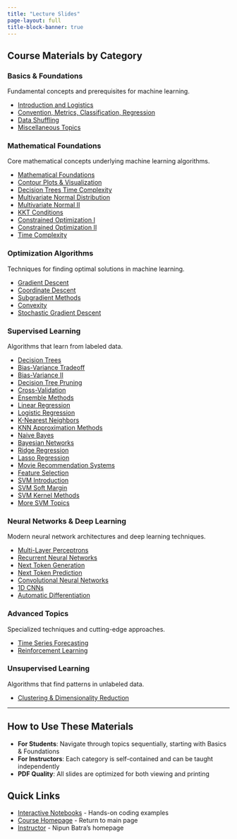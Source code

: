 ```yaml
---
title: "Lecture Slides"
page-layout: full
title-block-banner: true
---
```


## Course Materials by Category

### Basics & Foundations
Fundamental concepts and prerequisites for machine learning.

- [Introduction and Logistics](basics/slides/1-introduction-ml-2025.pdf)
- [Convention, Metrics, Classification, Regression](basics/slides/accuracy-convention-handout.pdf)
- [Data Shuffling](basics/slides/shuffling.pdf)
- [Miscellaneous Topics](basics/slides/misc.pdf)

### Mathematical Foundations
Core mathematical concepts underlying machine learning algorithms.

- [Mathematical Foundations](maths/slides/mathematical-ml-handout.pdf)
- [Contour Plots & Visualization](maths/slides/ml-maths-2-contour-handout.pdf)
- [Decision Trees Time Complexity](maths/slides/decision-tree-complexity-handout.pdf)
- [Multivariate Normal Distribution](maths/slides/mvn.pdf)
- [Multivariate Normal II](maths/slides/mvn2.pdf)
- [KKT Conditions](maths/slides/kkt-conditions.pdf)
- [Constrained Optimization I](maths/slides/constrained-1.pdf)
- [Constrained Optimization II](maths/slides/constrained-2.pdf)
- [Time Complexity](maths/slides/time_complexity.pdf)

### Optimization Algorithms
Techniques for finding optimal solutions in machine learning.

- [Gradient Descent](optimization/slides/gradient-descent.pdf)
- [Coordinate Descent](optimization/slides/coordinate_descent.pdf)
- [Subgradient Methods](optimization/slides/subgradient.pdf)
- [Convexity](optimization/slides/convexity.pdf)
- [Stochastic Gradient Descent](optimization/slides/SGD.pdf)

### Supervised Learning
Algorithms that learn from labeled data.

- [Decision Trees](supervised/slides/decision-trees-handout.pdf)
- [Bias-Variance Tradeoff](supervised/slides/bias-variance.pdf)
- [Bias-Variance II](supervised/slides/bias-variance-2.pdf)
- [Decision Tree Pruning](supervised/slides/decision-tree-pruning.pdf)
- [Cross-Validation](supervised/slides/cross-validation.pdf)
- [Ensemble Methods](supervised/slides/ensemble-handout.pdf)
- [Linear Regression](supervised/slides/linear-regression.pdf)
- [Logistic Regression](supervised/slides/logistic-regression.pdf)
- [K-Nearest Neighbors](supervised/slides/knn.pdf)
- [KNN Approximation Methods](supervised/slides/knn-approx.pdf)
- [Naive Bayes](supervised/slides/naive-bayes.pdf)
- [Bayesian Networks](supervised/slides/bayesian-nets.pdf)
- [Ridge Regression](supervised/slides/ridge-regression.pdf)
- [Lasso Regression](supervised/slides/lasso-regression.pdf)
- [Movie Recommendation Systems](supervised/slides/movie-recommendation.pdf)
- [Feature Selection](supervised/slides/feature-selection.pdf)
- [SVM Introduction](supervised/slides/svm-intro.pdf)
- [SVM Soft Margin](supervised/slides/svm-soft-margin.pdf)
- [SVM Kernel Methods](supervised/slides/svm-kernel.pdf)
- [More SVM Topics](supervised/slides/svm-2-2.pdf)

### Neural Networks & Deep Learning
Modern neural network architectures and deep learning techniques.

- [Multi-Layer Perceptrons](neural-networks/slides/mlp.pdf)
- [Recurrent Neural Networks](neural-networks/slides/rnn.pdf)
- [Next Token Generation](neural-networks/slides/next.pdf)
- [Next Token Prediction](neural-networks/slides/next-token-prediction.pdf)
- [Convolutional Neural Networks](neural-networks/slides/cnn.pdf)
- [1D CNNs](neural-networks/slides/cnn-1d.pdf)
- [Automatic Differentiation](neural-networks/slides/autograd.pdf)

### Advanced Topics
Specialized techniques and cutting-edge approaches.

- [Time Series Forecasting](advanced/slides/forecasting.pdf)
- [Reinforcement Learning](advanced/slides/rl.pdf)

### Unsupervised Learning
Algorithms that find patterns in unlabeled data.

- [Clustering & Dimensionality Reduction](unsupervised/slides/unsupervised.pdf)

---

## How to Use These Materials

- **For Students**: Navigate through topics sequentially, starting with Basics & Foundations
- **For Instructors**: Each category is self-contained and can be taught independently
- **PDF Quality**: All slides are optimized for both viewing and printing

## Quick Links

- [Interactive Notebooks](notebooks.qmd) - Hands-on coding examples
- [Course Homepage](index.qmd) - Return to main page
- [Instructor](https://nipunbatra.github.io) - Nipun Batra's homepage